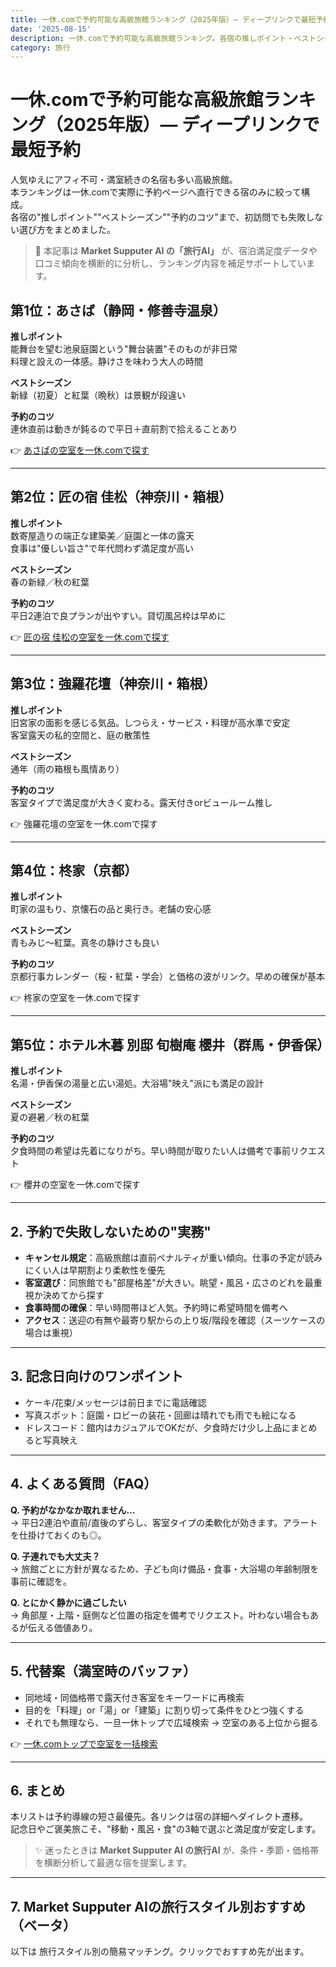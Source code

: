 ```yaml
---
title: 一休.comで予約可能な高級旅館ランキング（2025年版）— ディープリンクで最短予約
date: '2025-08-15'
description: 一休.comで予約可能な高級旅館ランキング。各宿の推しポイント・ベストシーズン・予約のコツをMarket Supputer AI旅行AIが補足解説。
category: 旅行
---
```


# 一休.comで予約可能な高級旅館ランキング（2025年版）— ディープリンクで最短予約

人気ゆえにアフィ不可・満室続きの名宿も多い高級旅館。  
本ランキングは一休.comで実際に予約ページへ直行できる宿のみに絞って構成。  
各宿の"推しポイント""ベストシーズン""予約のコツ"まで、初訪問でも失敗しない選び方をまとめました。  

> 🧭 本記事は **Market Supputer AI の「旅行AI」** が、宿泊満足度データや口コミ傾向を横断的に分析し、ランキング内容を補足サポートしています。  

## 第1位：あさば（静岡・修善寺温泉）
**推しポイント**  
能舞台を望む池泉庭園という"舞台装置"そのものが非日常  
料理と設えの一体感。静けさを味わう大人の時間  

**ベストシーズン**  
新緑（初夏）と紅葉（晩秋）は景観が段違い  

**予約のコツ**  
連休直前は動きが鈍るので平日＋直前割で拾えることあり  

👉 [あさばの空室を一休.comで探す](https://www.ikyu.com/00002155/?lc=1&ppc=2&rc=1&st=1&top=rooms)

---

## 第2位：匠の宿 佳松（神奈川・箱根）
**推しポイント**  
数寄屋造りの端正な建築美／庭園と一体の露天  
食事は"優しい旨さ"で年代問わず満足度が高い  

**ベストシーズン**  
春の新緑／秋の紅葉  

**予約のコツ**  
平日2連泊で良プランが出やすい。貸切風呂枠は早めに  

👉 [匠の宿 佳松の空室を一休.comで探す](https://www.ikyu.com/00001255/?lc=1&ppc=2&rc=1&st=1)

---

## 第3位：強羅花壇（神奈川・箱根）
**推しポイント**  
旧宮家の面影を感じる気品。しつらえ・サービス・料理が高水準で安定  
客室露天の私的空間と、庭の散策性  

**ベストシーズン**  
通年（雨の箱根も風情あり）  

**予約のコツ**  
客室タイプで満足度が大きく変わる。露天付きorビュールーム推し  

👉 強羅花壇の空室を一休.comで探す  

---

## 第4位：柊家（京都）
**推しポイント**  
町家の温もり、京懐石の品と奥行き。老舗の安心感  

**ベストシーズン**  
青もみじ〜紅葉。真冬の静けさも良い  

**予約のコツ**  
京都行事カレンダー（桜・紅葉・学会）と価格の波がリンク。早めの確保が基本  

👉 柊家の空室を一休.comで探す  

---

## 第5位：ホテル木暮 別邸 旬樹庵 櫻井（群馬・伊香保）
**推しポイント**  
名湯・伊香保の湯量と広い湯処。大浴場"映え"派にも満足の設計  

**ベストシーズン**  
夏の避暑／秋の紅葉  

**予約のコツ**  
夕食時間の希望は先着になりがち。早い時間が取りたい人は備考で事前リクエスト  

👉 櫻井の空室を一休.comで探す  

---

## 2. 予約で失敗しないための"実務"
- **キャンセル規定**：高級旅館は直前ペナルティが重い傾向。仕事の予定が読みにくい人は早期割より柔軟性を優先  
- **客室選び**：同旅館でも"部屋格差"が大きい。眺望・風呂・広さのどれを最重視か決めてから探す  
- **食事時間の確保**：早い時間帯ほど人気。予約時に希望時間を備考へ  
- **アクセス**：送迎の有無や最寄り駅からの上り坂/階段を確認（スーツケースの場合は重視）  

---

## 3. 記念日向けのワンポイント
- ケーキ/花束/メッセージは前日までに電話確認  
- 写真スポット：庭園・ロビーの装花・回廊は晴れでも雨でも絵になる  
- ドレスコード：館内はカジュアルでOKだが、夕食時だけ少し上品にまとめると写真映え  

---

## 4. よくある質問（FAQ）
**Q. 予約がなかなか取れません…**  
→ 平日2連泊や直前/直後のずらし、客室タイプの柔軟化が効きます。アラートを仕掛けておくのも◎。  

**Q. 子連れでも大丈夫？**  
→ 旅館ごとに方針が異なるため、子ども向け備品・食事・大浴場の年齢制限を事前に確認を。  

**Q. とにかく静かに過ごしたい**  
→ 角部屋・上階・庭側など位置の指定を備考でリクエスト。叶わない場合もあるが伝える価値あり。  

---

## 5. 代替案（満室時のバッファ）
- 同地域・同価格帯で露天付き客室をキーワードに再検索  
- 目的を「料理」or「湯」or「建築」に割り切って条件をひとつ強くする  
- それでも無理なら、一旦一休トップで広域検索 → 空室のある上位から掘る  

👉 [一休.comトップで空室を一括検索](https://www.ikyu.com/)

---

## 6. まとめ
本リストは予約導線の短さ最優先。各リンクは宿の詳細へダイレクト遷移。  
記念日やご褒美旅こそ、"移動・風呂・食"の3軸で選ぶと満足度が安定します。  

> ✨ 迷ったときは **Market Supputer AI の旅行AI** が、条件・季節・価格帯を横断分析して最適な宿を提案します。

---

## 7. Market Supputer AIの旅行スタイル別おすすめ（ベータ）

以下は 旅行スタイル別の簡易マッチング。クリックでおすすめ先が出ます。

<TravelStyleMatcher />
